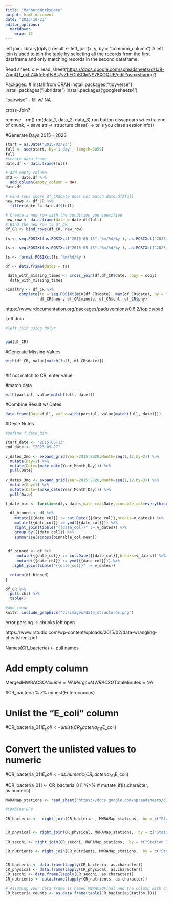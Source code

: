 ```yaml
---
title: "ManbergWorkspace"
output: html_document
date: "2023-10-23"
editor_options: 
  markdown: 
    wrap: 72
---
```


left join: library(dplyr) result \<- left_join(x, y, by =
"common_column") A left join is used to join the table by selecting all
the records from the first dataframe and only matching records in the
second dataframe.

Read sheet: x \<-
read_sheet('<https://docs.google.com/spreadsheets/d/1J9-ZpmQT_oxLZ4kfe5gRvBs7vZhEGhSCIpNS78XOQUE/edit?usp=sharing>')

Packages: \# Install from CRAN install.packages("tidyverse")
install.packages("lubridate") install.packages('googlesheets4')

"pairwise" - fill w/ NA

cross-Join?

remove - rm() rm(data_1, data_2, data_3) run button dissapears w/ extra
end of chunk, + save str -\> structure class() -\> tells you class
sessionInfo()

#Generate Days 2015 - 2023

```r
start = as.Date("2015/03/23")
full <- seq(start, by='1 day', length=3059)
full
#create data frame
date.df <- data.frame(full)

# Add empty column
df2 <- date.df %>%
  add_column(empty_column = NA)
date.df

# Find rows where df_CR$date does not match date.df$full
new_rows <- df_CR %>%
  filter(date != date.df$full)

# Create a new row with the condition you specified
new_row <- data.frame(date = date.df$full) 
# Bind the new row to df_CR
df_CR <- bind_rows(df_CR, new_row)


```

```r
ts <- seq.POSIXt(as.POSIXct("2015-05-13",'%m/%d/%y'), as.POSIXct("2023-09-27",'%m/%d/%y'), by="day")

ts <- seq.POSIXt(as.POSIXct("2015-05-13",'%m/%d/%y'), as.POSIXct("2023-09-27",'%m/%d/%y'), by="day")

ts <- format.POSIXct(ts,'%m/%d/%y')

df <- data.frame(dates = ts)

 data_with_missing_times <- cross_join(df,df_CR$date, copy = copy)
  data_with_missing_times


```

```r
Finaltry <- df_CR %>%
      complete(te = seq.POSIXt(min(df_CR$date), max(df_CR$date), by = "day"), 
               df_CR$hour, df_CR$minute, df_CR$chl, df_CR$phy)
```

<https://www.rdocumentation.org/packages/padr/versions/0.6.2/topics/pad>

Left Join

```r
#left join using dplyr


pad(df_CR)
```

#Generate Missing Values

```r
with(df_CR, value[match(full, df_CR$date)])
     
```

#If not match to CR, enter value

#match data

```r
with(partial, value[match(full, date)])
```

#Combine Result w/ Dates

```r
data.frame(Date=full, value=with(partial, value[match(full, date)]))
```

#Deyle Notes

```r
#Define f_date_bin

start_date <- "2015-05-13"
end_date <- "2023-09-27"

v_dates_2mo <- expand_grid(Year=2015:2020,Month=seq(1,12,by=2)) %>%
  mutate(Day=1) %>%
  mutate(Date=(make_date(Year,Month,Day))) %>%
  pull(Date)
  
v_dates_3mo <- expand_grid(Year=2015:2020,Month=seq(1,12,by=3)) %>%
  mutate(Day=1) %>%
  mutate(Date=(make_date(Year,Month,Day))) %>%
  pull(Date)

f_date_bin <- function(df,v_dates,date_col=Date,binnable_col=everything()){
  
  df_binned <- df %>%
    mutate({{date_col}} := cut.Date({{date_col}},breaks=v_dates)) %>%
    mutate({{date_col}} := ymd({{date_col}})) %>%
    right_join(tibble("{{date_col}}" := v_dates)) %>%
    group_by({{date_col}}) %>%
    summarise(across(binnable_col,mean))
    
    
 df_binned <- df %>%
     mutate({{date_col}} := cut.Date({{date_col}},breaks=v_dates)) %>%
     mutate({{date_col}} := ymd({{date_col}})) %>%
   right_join(tibble("{{date_col}}" := v_dates))
  
  return(df_binned) 
}

df_CR %>%
  pull(chl) %>%
  table()

```

```r
#Add image
knitr::include_graphics("C:/images/data_structures.png")
```
error parsing -> chunks left open

https://www.rstudio.com/wp-content/uploads/2015/02/data-wrangling-cheatsheet.pdf

Names(CR_bacteria) <- pull names 


# Add empty column
MergedMWRACSO$Volume = NA
MergedMWRACSO$TotalMinutes = NA



#CR_bacteria %>% unnest(Enterococcus)

# Unlist the "E_coli" column
#CR_bacteria_011$E_coli <- unlist(CR_bacteria_011$E_coli)

# Convert the unlisted values to numeric
#CR_bacteria_011$E_coli <- as.numeric(CR_bacteria_011$E_coli)

#CR_bacteria_011 <- CR_bacteria_011 %>%
 # mutate_if(is.character, as.numeric)
 
 ```r
MWRAMap_stations <- read_sheet('https://docs.google.com/spreadsheets/d/1UYcDAnvZI8dbvf5ENLHLA8HRtX-Y_epLCfOeUsCB8yQ/edit?usp=sharing', range = 'Map_stations')

```

```r

#Combine DFs

CR_bacteria <-  right_join(CR_bacteria , MWRAMap_stations,  by = c("Station ID"  =  "STAT_ID" ))


CR_physical <- right_join(CR_physical, MWRAMap_stations,  by = c("Station ID"  =  "STAT_ID" ))
                          
CR_secchi <- right_join(CR_secchi, MWRAMap_stations,  by = c("Station ID"  =  "STAT_ID" ))

CR_nutrients <- right_join(CR_nutrients, MWRAMap_stations,  by = c("Station ID"  =  "STAT_ID" ))



```


```r


CR_bacteria <- data.frame(lapply(CR_bacteria, as.character))
CR_physical <- data.frame(lapply(CR_physical, as.character))
CR_secchi <- data.frame(lapply(CR_secchi, as.character))
CR_nutrients <- data.frame(lapply(CR_nutrients, as.character))

```


```r
# Assuming your data frame is named MWRACSOFinal and the column with CSO IDs is named CSO_ID
CR_bacteria_counts <- as.data.frame(table(CR_bacteria$Station.ID))

```


